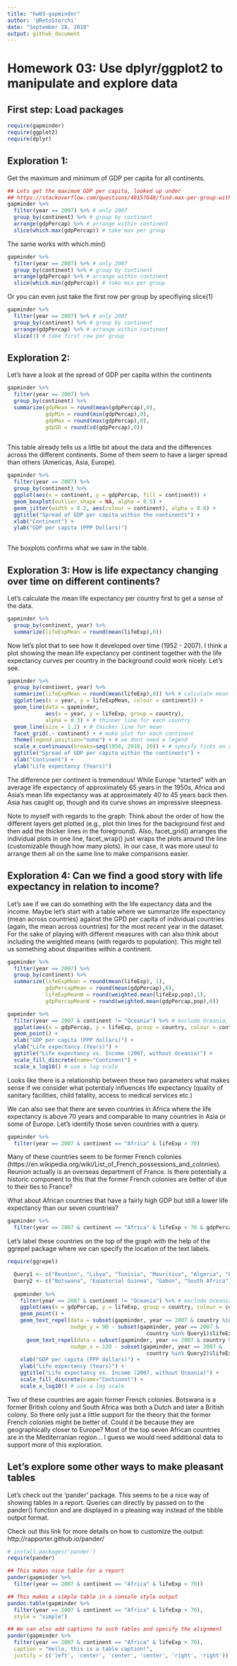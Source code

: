 ```yaml
---
title: "hw03-gapminder"
author: '@RetoSterchi'
date: "September 28, 2018"
output: github_document
---
```


# Homework 03: Use dplyr/ggplot2 to manipulate and explore data

## First step: Load packages

```r
require(gapminder)
require(ggplot2)
require(dplyr)
```


## Exploration 1: 
Get the maximum and minimum of GDP per capita for all continents.

```r
## Lets get the maximum GDP per capita, looked up under
## https://stackoverflow.com/questions/40157648/find-max-per-group-with-dplyr-in-r?rq=1
gapminder %>% 
  filter(year == 2007) %>% # only 2007
  group_by(continent) %>% # group by continent
  arrange(gdpPercap) %>% # arrange within continent
  slice(which.max(gdpPercap)) # take max per group
```

The same works with which.min()

```r
gapminder %>% 
  filter(year == 2007) %>% # only 2007
  group_by(continent) %>% # group by continent
  arrange(gdpPercap) %>% # arrange within continent
  slice(which.min(gdpPercap)) # take min per group
```

Or you can even just take the first row per group by specifiying slice(1)
```r
gapminder %>% 
  filter(year == 2007) %>% # only 2007
  group_by(continent) %>% # group by continent
  arrange(gdpPercap) %>% # arrange within continent
  slice(1) # take first row per group
```

## Exploration 2: 
Let's have a look at the spread of GDP per capita within the continents

```r
gapminder %>% 
  filter(year == 2007) %>% 
  group_by(continent) %>% 
  summarize(gdpMean = round(mean(gdpPercap),0),
            gdpMin = round(min(gdpPercap),0),
            gdpMax = round(max(gdpPercap),0),
            gdpSD = round(sd(gdpPercap),0))
  
```

This table already tells us a little bit about the data and the differences across the different continents. Some of them seem to have a larger spread than others (Americas, Asia, Europe).

```r
gapminder %>% 
  filter(year == 2007) %>% 
  group_by(continent) %>% 
  ggplot(aes(x = continent, y = gdpPercap, fill = continent)) +
  geom_boxplot(outlier.shape = NA, alpha = 0.5) +
  geom_jitter(width = 0.2, aes(colour = continent), alpha = 0.8) +
  ggtitle("Spread of GDP per capita within the continents") +
  xlab("Continent") +
  ylab("GDP per capita (PPP Dollars)")
  
```

The boxplots confirms what we saw in the table. 


## Exploration 3: How is life expectancy changing over time on different continents?

Let's calculate the mean life expectancy per country first to get a sense of the data.

```r
gapminder %>% 
  group_by(continent, year) %>% 
  summarize(lifeExpMean = round(mean(lifeExp),0))
```

Now let's plot that to see how it developed over time (1952 - 2007). I think a plot showing the mean life expectancy per continent together with the life expectancy curves per country in the background could work nicely. Let's see.

```r
gapminder %>% 
  group_by(continent, year) %>% 
  summarize(lifeExpMean = round(mean(lifeExp),0)) %>% # calculate mean per continent
  ggplot(aes(x = year, y = lifeExpMean, colour = continent)) +
  geom_line(data = gapminder, 
            aes(x = year, y = lifeExp, group = country), 
            alpha = 0.3) + # thinner line for each country
  geom_line(size = 1.2) + # thicker line for mean
  facet_grid(.~ continent) + # make plot for each continent
  theme(legend.position="none") + # we dont need a legend
  scale_x_continuous(breaks=seq(1950, 2010, 20)) + # specify ticks on x-axis
  ggtitle("Spread of GDP per capita within the continents") +
  xlab("Continent") +
  ylab("Life expectancy (Years)")

```

The difference per continent is tremendous! While Europe "started" with an average life expectancy of approximately 65 years in the 1950s, Africa and Asia's mean life expectancy was at approximately 40 to 45 years back then. Asia has caught up, though and its curve shows an impressive steepness.

Note to myself with regards to the graph: Think about the order of how the different layers get plotted (e.g., plot thin lines for the background first and then add the thicker lines in the foreground). Also, facet_grid() arranges the individual plots in one line, facet_wrap() just wraps the plots around the line (customizable though how many plots). In our case, it was more useul to arrange them all on the same line to make comparisons easier.

## Exploration 4: Can we find a good story with life expectancy in relation to income?
Let's see if we can do something with the life expectancy data and the income. Maybe let's start with a table where we summarize life expectancy (mean across countries) against the GPD per capita of individual countries (again, the mean across countries) for the most recent year in the dataset. For the sake of playing with different measures with can also think about including the weighted means (with regards to population). This might tell us something about disparities within a continent.

```r
gapminder %>% 
  filter(year == 2007) %>% 
  group_by(continent) %>% 
  summarize(lifeExpMean = round(mean(lifeExp), 1),
            gdpPercapMean = round(mean(gdpPercap),0),
            lifeExpMeanW = round(weighted.mean(lifeExp,pop),1),
            gdpPercapMeanW = round(weighted.mean(gdpPercap,pop),0))
```

```r
gapminder %>%
  filter(year == 2007 & continent != "Oceania") %>% # exclude Oceania, since only two countries
  ggplot(aes(x = gdpPercap, y = lifeExp, group = country, colour = continent)) +
  geom_point() +
  xlab("GDP per capita (PPP dollars)") +
  ylab("Life expectancy (Years)") +
  ggtitle("Life expectancy vs. Income (2007, without Oceania)") +
  scale_fill_discrete(name="Continent") +
  scale_x_log10() # use a log scale
```

Looks like there is a relationship between these two parameters what makes sense if we consider what potentialy influences life expectancy (quality of sanitary facilities, child fatality, access to medical services etc.)

We can also see that there are seven countries in Africa where the life expectancy is above 70 years and comparable to many countries in Asia or some of Europe. Let's identify those seven countries with a query.

```r
gapminder %>%
  filter(year == 2007 & continent == "Africa" & lifeExp > 70)
```

Many of these countries seem to be former French colonies (https://en.wikipedia.org/wiki/List_of_French_possessions_and_colonies). Reunion actually is an overseas department of France. Is there potentially a historic component to this that the former French colonies are better of due to their ties to France?

What about African countries that have a fairly high GDP but still a lower life expectancy than our seven countries?

```r
gapminder %>%
  filter(year == 2007 & continent == "Africa" & lifeExp < 70 & gdpPercap > 9000)
```


Let's label these countries on the top of the graph with the help of the ggrepel package where we can specify the location of the text labels.

```r
require(ggrepel)

  Query1 <- c("Reunion", "Libya", "Tunisia", "Mauritius", "Algeria", "Egypt", "Morocco")
  Query2 <- c("Botswana", "Equatorial Guinea", "Gabon", "South Africa")
  
  gapminder %>%
    filter(year == 2007 & continent != "Oceania") %>% # exclude Oceania, since only two countries
    ggplot(aes(x = gdpPercap, y = lifeExp, group = country, colour = continent, label = country)) +
    geom_point() +
    geom_text_repel(data = subset(gapminder, year == 2007 & country %in% Query1),
                    nudge_y = 90 - subset(gapminder, year == 2007 & 
                                            country %in% Query1)$lifeExp) + # this alignes the labels on the top
      geom_text_repel(data = subset(gapminder, year == 2007 & country %in% Query2),
                    nudge_x = 120 - subset(gapminder, year == 2007 & 
                                            country %in% Query2)$lifeExp) + # this alignes the labels on the right
    xlab("GDP per capita (PPP dollars)") +
    ylab("Life expectancy (Years)") +
    ggtitle("Life expectancy vs. Income (2007, without Oceania)") +
    scale_fill_discrete(name="Continent") +
    scale_x_log10() # use a log scale
```

Two of these countries are again former French colonies. Botswana is a former British colony and South Africa was both a Dutch and later a British colony. So there only just a little support for the theory that the former French colonies might be better of. Could it be because they are geographically closer to Europe? Most of the top seven African countries are in the Mediterranian region... I guess we would need additional data to support more of this exploration.


## Let's explore some other ways to make pleasant tables

Let's check out the 'pander' package. This seems to be a nice way of showing tables in a report. Queries can directly by passed on to the pander() function and are displayed in a pleasing way instead of the tibble output format.

Check out this link for more details on how to customize the output: http://rapporter.github.io/pander/

```r
# install.packages('pander')
require(pander)

## This makes nice table for a report
pander(gapminder %>%
  filter(year == 2007 & continent == "Africa" & lifeExp > 70))

## This makes a simple table in a console style output
pandoc.table(gapminder %>%
  filter(year == 2007 & continent == "Africa" & lifeExp > 70),
  style = "simple")

```
```r
## We can also add captions to such tables and specify the alignment
pander(gapminder %>%
  filter(year == 2007 & continent == "Africa" & lifeExp > 70),
  caption = "Hello, this is a table caption!",
  justify = c('left', 'center', 'center', 'center', 'right', 'right'))
```

